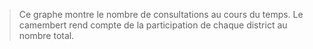 > Ce graphe montre le nombre de consultations au cours du temps. Le camembert rend compte de la participation de chaque district au nombre total.